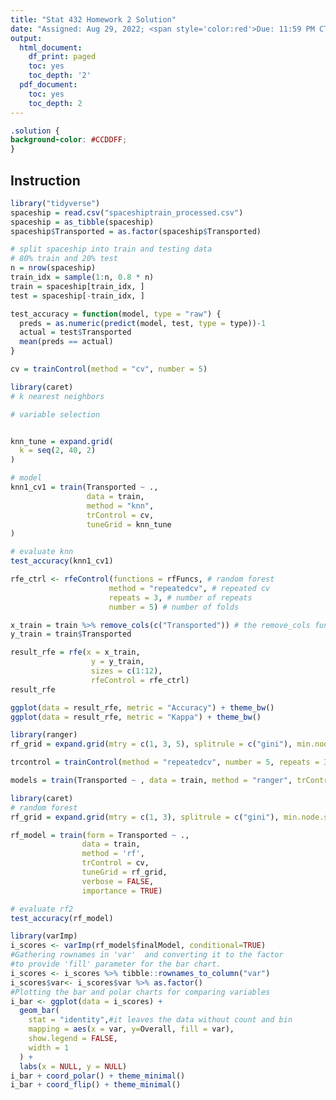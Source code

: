 ```yaml
---
title: "Stat 432 Homework 2 Solution"
date: "Assigned: Aug 29, 2022; <span style='color:red'>Due: 11:59 PM CT, Sep 15, 2022</span>"
output:
  html_document:
    df_print: paged
    toc: yes
    toc_depth: '2'
  pdf_document:
    toc: yes
    toc_depth: 2
---
```


<style>
body {
text-align: justify}
</style>

```css
.solution {
background-color: #CCDDFF;
}
```

## Instruction

```r
library("tidyverse")
spaceship = read.csv("spaceshiptrain_processed.csv")
spaceship = as_tibble(spaceship)
spaceship$Transported = as.factor(spaceship$Transported)


```
```r
# split spaceship into train and testing data
# 80% train and 20% test
n = nrow(spaceship)
train_idx = sample(1:n, 0.8 * n)
train = spaceship[train_idx, ]
test = spaceship[-train_idx, ]

```
```r
test_accuracy = function(model, type = "raw") {
  preds = as.numeric(predict(model, test, type = type))-1
  actual = test$Transported
  mean(preds == actual)
}

cv = trainControl(method = "cv", number = 5)

```

```r
library(caret)
# k nearest neighbors

# variable selection


knn_tune = expand.grid(
  k = seq(2, 40, 2)
)

# model
knn1_cv1 = train(Transported ~ .,
                 data = train,
                 method = "knn", 
                 trControl = cv,
                 tuneGrid = knn_tune
)

# evaluate knn
test_accuracy(knn1_cv1)


```

```r
rfe_ctrl <- rfeControl(functions = rfFuncs, # random forest
                      method = "repeatedcv", # repeated cv
                      repeats = 3, # number of repeats
                      number = 5) # number of folds

x_train = train %>% remove_cols(c("Transported")) # the remove_cols function is in dataProcessing.Rmd
y_train = train$Transported
```

```r
result_rfe = rfe(x = x_train, 
                  y = y_train, 
                  sizes = c(1:12),
                  rfeControl = rfe_ctrl)
result_rfe
```
```r
ggplot(data = result_rfe, metric = "Accuracy") + theme_bw()
ggplot(data = result_rfe, metric = "Kappa") + theme_bw()
```

```r
library(ranger)
rf_grid = expand.grid(mtry = c(1, 3, 5), splitrule = c("gini"), min.node.size = c(5, 10, 20))

trcontrol = trainControl(method = "repeatedcv", number = 5, repeats = 3)

models = train(Transported ~ , data = train, method = "ranger", trControl = trcontrol, tuneGrid = rf_grid, num.trees = 300, respect.unordered.factors = "partition")


```

```r
library(caret)
# random forest
rf_grid = expand.grid(mtry = c(1, 3), splitrule = c("gini"), min.node.size = c(5, 10, 20))

rf_model = train(form = Transported ~ .,
                data = train,
                method = 'rf',
                trControl = cv,
                tuneGrid = rf_grid,
                verbose = FALSE,
                importance = TRUE)

# evaluate rf2
test_accuracy(rf_model)


```
```r
library(varImp)
i_scores <- varImp(rf_model$finalModel, conditional=TRUE)
#Gathering rownames in 'var'  and converting it to the factor
#to provide 'fill' parameter for the bar chart. 
i_scores <- i_scores %>% tibble::rownames_to_column("var") 
i_scores$var<- i_scores$var %>% as.factor()
#Plotting the bar and polar charts for comparing variables
i_bar <- ggplot(data = i_scores) + 
  geom_bar(
    stat = "identity",#it leaves the data without count and bin
    mapping = aes(x = var, y=Overall, fill = var), 
    show.legend = FALSE,
    width = 1
  ) + 
  labs(x = NULL, y = NULL)
i_bar + coord_polar() + theme_minimal()
i_bar + coord_flip() + theme_minimal()

```
  
